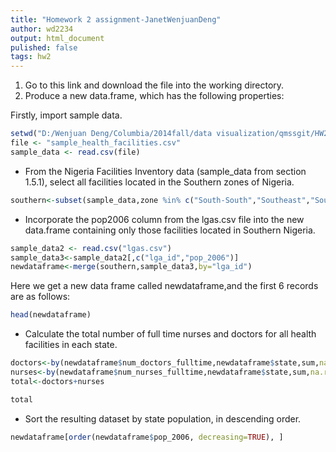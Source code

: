 ```yaml
---
title: "Homework 2 assignment-JanetWenjuanDeng"
author: wd2234
output: html_document 
pulished: false   
tags: hw2 
---
```


1. Go to this link and download the file into the working directory.
2. Produce a new data.frame, which has the following properties:

Firstly, import sample data. 
```r
setwd("D:/Wenjuan Deng/Columbia/2014fall/data visualization/qmssgit/HW2")
file <- "sample_health_facilities.csv"
sample_data <- read.csv(file)
```
- From the Nigeria Facilities Inventory data (sample_data from section 1.5.1), select all facilities located in the Southern zones of Nigeria.
```r
southern<-subset(sample_data,zone %in% c("South-South","Southeast","Southwest"))
```

- Incorporate the pop2006 column from the lgas.csv file into the new data.frame containing only those facilities located in Southern Nigeria. 
```r
sample_data2 <- read.csv("lgas.csv")
sample_data3<-sample_data2[,c("lga_id","pop_2006")]
newdataframe<-merge(southern,sample_data3,by="lga_id")
````
Here we get a new data frame called newdataframe,and the first 6 records are as follows:
```r
head(newdataframe)
````

- Calculate the total number of full time nurses and doctors for all health facilities in each state.
```r
doctors<-by(newdataframe$num_doctors_fulltime,newdataframe$state,sum,na.rm=TRUE)
nurses<-by(newdataframe$num_nurses_fulltime,newdataframe$state,sum,na.rm=TRUE)
total<-doctors+nurses
````

```r
total
````

- Sort the resulting dataset by state population, in descending order.
```r
newdataframe[order(newdataframe$pop_2006, decreasing=TRUE), ]
```

